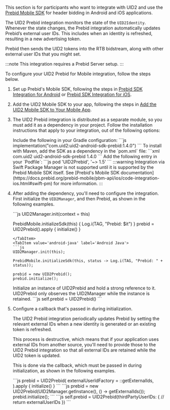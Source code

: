 
This section is for participants who want to integrate with UID2 and use the [Prebid Mobile SDK](https://prebid.org/product-suite/prebid-mobile/) for header bidding in Android and iOS applications.

The UID2 Prebid integration monitors the state of the `UID2Identity`. Whenever the state changes, the Prebid integration automatically updates Prebid’s external user IDs. This includes when an identity is refreshed, resulting in a new advertising token.

Prebid then sends the UID2 tokens into the RTB bidstream, along with other external user IDs that you might set.

:::note
This integration requires a Prebid Server setup.
:::

To configure your UID2 Prebid for Mobile integration, follow the steps below.

1. Set up Prebid's Mobile SDK, following the steps in [Prebid SDK Integration for Android](https://docs.prebid.org/prebid-mobile/pbm-api/android/code-integration-android.html) or [Prebid SDK Integration for iOS](https://docs.prebid.org/prebid-mobile/pbm-api/ios/code-integration-ios.html).

2. Add the UID2 Mobile SDK to your app, following the steps in [Add the UID2 Mobile SDK to Your Mobile App](#add-the-uid2-mobile-sdk-to-your-mobile-app).

3. The UID2 Prebid integration is distributed as a separate module, so you must add it as a dependency in your project. Follow the installation instructions that apply to your integration, out of the following options:

   <Tabs groupId="dependency-selection">
   <TabItem value='gradle' label='Gradle (Android)'>
   Include the following in your Gradle configuration:
   ```js
   implementation("com.uid2:uid2-android-sdk-prebid:1.4.0")
   ```
   </TabItem>
   <TabItem value='maven' label='Maven (Android)'>
   To install with Maven, add the SDK as a dependency in the `pom.xml` file:
   ```xml
   <dependency>
      <groupId>com.uid2</groupId>
      <artifactId>uid2-android-sdk-prebid</artifactId>
      <version>1.4.0</version>
   </dependency>
   ```
   </TabItem>
   <TabItem value='cocoapods' label='CocoaPods (iOS)'>
   Add the following entry in your `Podfile`:
   ```js
   pod 'UID2Prebid', '~> 1.5'
   ```
   </TabItem>
   <TabItem value='spm' label='SPM (iOS)'>
   :::warning
   Integration via Swift Package Manager is not supported until it is supported by the Prebid Mobile SDK itself. See [Prebid's Mobile SDK documentation](https://docs.prebid.org/prebid-mobile/pbm-api/ios/code-integration-ios.html#swift-pm) for more information.
   :::
   </TabItem>
   </Tabs>

4. After adding the dependency, you'll need to configure the integration. First initialize the `UID2Manager`, and then Prebid, as shown in the following examples.

   <Tabs groupId="language-selection">
   <TabItem value='android' label='Android Kotlin'>
   ```js
   UID2Manager.init(context = this)

   PrebidMobile.initializeSdk(this) { Log.i(TAG, "Prebid: $it") }
   prebid = UID2Prebid().apply {
       initialize()
   }
   ```
   </TabItem>
   <TabItem value='android-java' label='Android Java'>
   ```js
   UID2Manager.init(this);

   PrebidMobile.initializeSdk(this, status -> Log.i(TAG, "Prebid: " + status));

   prebid = new UID2Prebid();
   prebid.initialize();
   ```
   </TabItem>
   <TabItem value='ios' label='iOS Swift'>
   Initialize an instance of UID2Prebid and hold a strong reference to it. UID2Prebid only observes the UID2Manager while the instance is retained.
   ```js
   self.prebid = UID2Prebid()
   ```
   </TabItem>
   </Tabs>

5. Configure a callback that's passed in during initialization.

   The UID2 Prebid integration periodically updates Prebid by setting the relevant external IDs when a new identity is generated or an existing token is refreshed.
   
   This process is destructive, which means that if your application uses external IDs from another source, you'll need to provide those to the UID2 Prebid integration so that all external IDs are retained while the UID2 token is updated.
   
   This is done via the callback, which must be passed in during initialization, as shown in the following examples.
   
   <Tabs groupId="language-selection">
   <TabItem value='android' label='Android Kotlin'>
   ```js
   prebid = UID2Prebid(
       externalUserIdFactory = ::getExternalIds,
   ).apply {
       initialize()
   }
   ```
   </TabItem>
   <TabItem value='android-java' label='Android Java'>
   ```js
   prebid = new UID2Prebid(UID2Manager.getInstance(), () -> getExternalIds());
   prebid.initialize();
   ```
   </TabItem>
    <TabItem value='ios' label='iOS Swift'>
   ```js
   self.prebid = UID2Prebid(thirdPartyUserIDs: {
       // return externalUserIDs
   })
   ```
   </TabItem>
   </Tabs>
